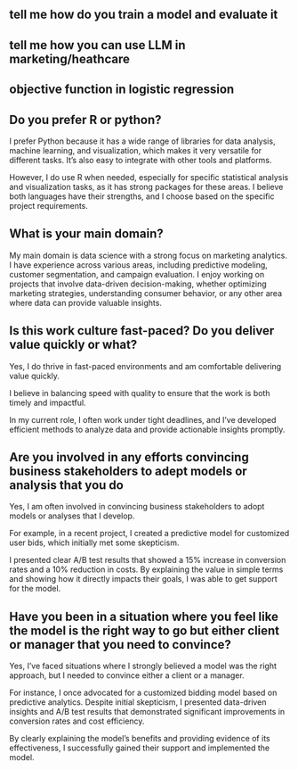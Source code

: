 
## tell me how do you train a model and evaluate it


## tell me how you can use LLM in marketing/heathcare


## objective function in logistic regression


## Do you prefer R or python?

I prefer Python because it has a wide range of libraries for data analysis, machine learning, and visualization, which makes it very versatile for different tasks. It's also easy to integrate with other tools and platforms. 

However, I do use R when needed, especially for specific statistical analysis and visualization tasks, as it has strong packages for these areas. I believe both languages have their strengths, and I choose based on the specific project requirements.



## What is your main domain?

My main domain is data science with a strong focus on marketing analytics. I have experience across various areas, including predictive modeling, customer segmentation, and campaign evaluation. I enjoy working on projects that involve data-driven decision-making, whether optimizing marketing strategies, understanding consumer behavior, or any other area where data can provide valuable insights.


## Is this work culture fast-paced? Do you deliver value quickly or what?

Yes, I do thrive in fast-paced environments and am comfortable delivering value quickly. 

I believe in balancing speed with quality to ensure that the work is both timely and impactful. 

In my current role, I often work under tight deadlines, and I’ve developed efficient methods to analyze data and provide actionable insights promptly.


## Are you involved in any efforts convincing business stakeholders to adept models or analysis that you do

Yes, I am often involved in convincing business stakeholders to adopt models or analyses that I develop. 

For example, in a recent project, I created a predictive model for customized user bids, which initially met some skepticism. 

I presented clear A/B test results that showed a 15% increase in conversion rates and a 10% reduction in costs. By explaining the value in simple terms and showing how it directly impacts their goals, I was able to get support for the model.




## Have you been in a situation where you feel like the model is the right way to go but either client or manager that you need to convince?

Yes, I've faced situations where I strongly believed a model was the right approach, but I needed to convince either a client or a manager. 

For instance, I once advocated for a customized bidding model based on predictive analytics. Despite initial skepticism, I presented data-driven insights and A/B test results that demonstrated significant improvements in conversion rates and cost efficiency.

By clearly explaining the model's benefits and providing evidence of its effectiveness, I successfully gained their support and implemented the model.




